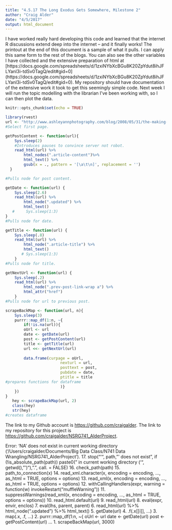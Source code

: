 ```yaml
---
title: "4.5.17 The Long Exodus Gets Somewhere, Milestone 2"
author: "Craig Alder"
date: "4/5/2017"
output: html_document
---
```

I have worked really hard developing this code and learned that the internet R discussions extend deep into the internet -- and it finally works! The printout at the end of this document is a sample of what it pulls. I can apply this same form to the rest of the blogs. You can also see the other variables I have collected and the extensive preparation of html at [https://docs.google.com/spreadsheets/d/1zxiNYbXcBGu8K20ZpYdut8ihJFLYanl3i-tdSv0TagQ/edit#gid=0] (https://docs.google.com/spreadsheets/d/1zxiNYbXcBGu8K20ZpYdut8ihJFLYanl3i-tdSv0TagQ/edit#gid=0). My repository should have documentation of the extensive work it took to get this seemingly simple code. Next week I will run the topic modelling with the librarian I've been working with, so I can then plot the data.


```r
knitr::opts_chunk$set(echo = TRUE)
```

```r
library(rvest)    
url <- "http://www.ashleyannphotography.com/blog/2008/05/31/the-making-of-a-wet-willy/"
#Select first page.

getPostContent <- function(url){
    Sys.sleep(2)
    #Introduces pauses to convince server not robot.
    read_html(url) %>% 
        html_nodes(".article-content")%>%           
        html_text() %>% 
        gsub(x = ., pattern = '[\a\t\n]', replacement = '')
  }

#Pulls node for post content.

getDate <- function(url) {
    Sys.sleep(2.6)
    read_html(url) %>% 
        html_node(".updated") %>%
        html_text()
   #     Sys.sleep(1:3)
}
#Pulls node for date.

getTitle <- function(url) {
    Sys.sleep(.8)
    read_html(url) %>% 
        html_node(".article-title") %>%
        html_text()
       # Sys.sleep(1:3)
    }
#Pulls node for title.

getNextUrl <- function(url) {
    Sys.sleep(.2)
    read_html(url) %>% 
        html_node(".prev-post-link-wrap a") %>%
        html_attr("href")
    }
#Pulls node for url to previous post.

scrapeBackMap <- function(url, n){
    Sys.sleep(3)
    purrr::map_df(1:n, ~{
        if(!is.na(url)){
        oUrl <- url
        date <- getDate(url)
        post <- getPostContent(url)
        title <- getTitle(url)
        url <<- getNextUrl(url)
           
        data.frame(curpage = oUrl, 
                        nexturl = url,
                        posttext = post,
                        pubdate = date,
                        ptitle = title
#prepares functions for dataframe
                        )}
    })
}
   hey <- scrapeBackMap(url, 2)
   class(hey)
   str(hey)
#creates dataframe
```
The link to my Github account is [https://github.com/craigalder](https://github.com/craigalder). The link to my repository for this project is [https://github.com/craigalder/NSRG741_AlderProject](https://github.com/craigalder/NSRG741_AlderProject).

Error: 'NA' does not exist in current working directory ('/Users/craigalder/Documents/Big Data Class/N741 Data Wrangling/NSRG741_AlderProject').
17.
stop("'", path, "' does not exist", if (!is_absolute_path(path)) paste0(" in current working directory ('", getwd(), "')"), ".", call. = FALSE)
16.
check_path(path)
15.
path_to_connection(x)
14.
read_xml.character(x, encoding = encoding, ..., as_html = TRUE, options = options)
13.
read_xml(x, encoding = encoding, ..., as_html = TRUE, options = options)
12.
withCallingHandlers(expr, warning = function(w) invokeRestart("muffleWarning"))
11.
suppressWarnings(read_xml(x, encoding = encoding, ..., as_html = TRUE, options = options))
10.
read_html.default(url)
9.
read_html(url)
8.
eval(expr, envir, enclos)
7.
eval(lhs, parent, parent)
6.
read_html(url) %>% html_node(".updated") %>% html_text()
5.
getDate(url)
4.
.f(.x[[i]], ...)
3.
map(.x, .f, ...)
2.
purrr::map_df(1:n, ~{ oUrl <- url date <- getDate(url) post <- getPostContent(url) ...
1.
scrapeBackMap(url, 3000)
